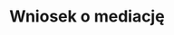 ---
slug: wniosek-o-mediacje
title: Wniosek o mediację
categories: [rodzina, biznes, praca]
priceId: price_1NlA7PDqWXJnMCTYYT9eUoi8
---